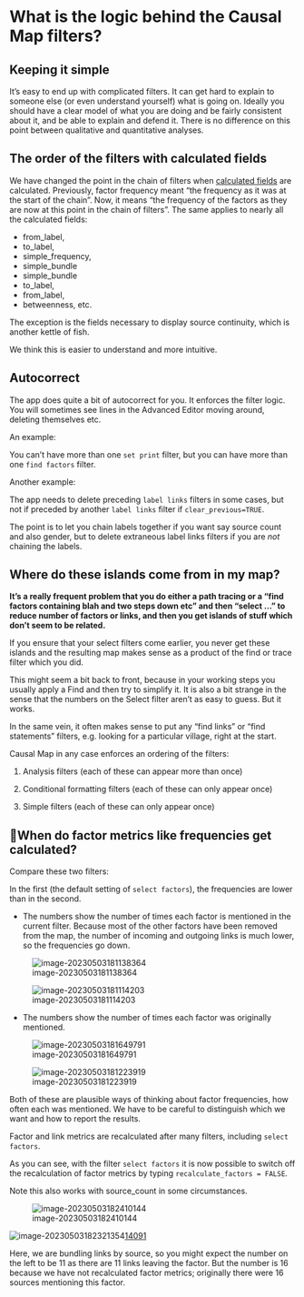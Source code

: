 # What is the logic behind the Causal Map filters?

## Keeping it simple



It's easy to end up with complicated filters. It can get hard to explain to someone else (or even understand yourself) what is going on. Ideally you should have a clear model of what you are doing and be fairly consistent about it, and be able to explain and defend it. There is no difference on this point between qualitative and quantitative analyses.

## The order of the filters with calculated fields

We have changed the point in the chain of filters when [calculated fields](#xcalculated-fields) are calculated. Previously, factor frequency meant "the frequency as it was at the start of the chain". Now, it means "the frequency of the factors as they are now at this point in the chain of filters". The same applies to nearly all the calculated fields:

- from_label, 
- to_label, 
- simple_frequency, 
- simple_bundle
- simple_bundle
- to_label, 
- from_label, 
- betweenness, etc.

The exception is the fields necessary to display source continuity, which is another kettle of fish.


We think this is easier to understand and more intuitive.

## Autocorrect{#xautocorrect}

The app does quite a bit of autocorrect for you. It enforces the filter logic. You will sometimes see lines in the Advanced Editor moving around, deleting themselves etc. 

An example: 

You can't have more than one `set print` filter, but you can have more than one `find factors` filter.

Another example: 

The app needs to delete preceding `label links` filters in some cases, but not if preceded by another `label links` filter if `clear_previous=TRUE`. 

The point is to let you chain labels together if you want say source count and also gender, but to delete extraneous label links filters if you are *not* chaining the labels.

## Where do these islands come from in my map?

**It's a really frequent problem that you do either a path tracing or a "find factors containing blah and two steps down etc" and then "select ..." to reduce number of factors or links, and then you get islands of stuff which don't seem to be related.**

If you ensure that your select filters come earlier, you never get these islands and the resulting map makes sense as a product of the find or trace filter which you did. 

This might seem a bit back to front, because in your working steps you usually apply a Find and then try to simplify it. It is also a bit strange in the sense that the numbers on the Select filter aren't as easy to guess. But it works. 

In the same vein, it often makes sense to put any "find links" or "find statements" filters, e.g. looking for a particular village, right at the start. 

Causal Map in any case enforces an ordering of the filters:

1) Analysis filters (each of these can appear more than once)

2) Conditional formatting filters (each of these can only appear once)

3) Simple filters (each of these can only appear once)

## 🧪When do factor metrics like frequencies get calculated?

Compare these two filters:

In the first (the default setting of `select factors`), the frequencies are lower than in the second. 

- The numbers show the number of times each factor is mentioned in the current filter. Because most of the other factors have been removed from the map, the number of incoming and outgoing links is much lower, so the frequencies go down.

![image-20230503181138364](_assets/image-20230503181138364.png)

![image-20230503181114203](_assets/image-20230503181114203.png)

- The numbers show the number of times each factor was originally mentioned. 

![image-20230503181649791](_assets/image-20230503181649791.png)

![image-20230503181223919](_assets/image-20230503181223919.png)



Both of these are plausible ways of thinking about factor frequencies, how often each was mentioned. We have to be careful to distinguish which we want and how to report the results. 

Factor and link metrics are recalculated after many filters, including `select factors`. 

As you can see, with the filter `select factors` it is now possible to switch off the recalculation of factor metrics by typing `recalculate_factors = FALSE`.

Note this also works with source_count in some circumstances. 

![image-20230503182410144](_assets/image-20230503182410144.png)

![image-20230503182321354](_assets/image-20230503182321354.png)[14091](https://causalmap.shinyapps.io/tokyo/?s=14091)

Here, we are bundling links by source, so you might expect the number on the left to be 11 as there are 11 links leaving the factor. But the number is 16 because we have not recalculated factor metrics; originally there were 16 sources mentioning this factor. 
